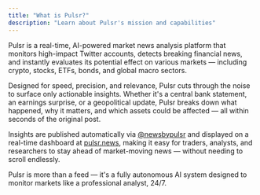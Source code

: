 ```yaml
---
title: "What is Pulsr?"
description: "Learn about Pulsr's mission and capabilities"
---
```


Pulsr is a real-time, AI-powered market news analysis platform that monitors high-impact Twitter accounts, detects breaking financial news, and instantly evaluates its potential effect on various markets — including crypto, stocks, ETFs, bonds, and global macro sectors.

Designed for speed, precision, and relevance, Pulsr cuts through the noise to surface only actionable insights. Whether it's a central bank statement, an earnings surprise, or a geopolitical update, Pulsr breaks down what happened, why it matters, and which assets could be affected — all within seconds of the original post.

Insights are published automatically via [@newsbypulsr](https://x.com/newsbypulsr) and displayed on a real-time dashboard at [pulsr.news](https://pulsr.news), making it easy for traders, analysts, and researchers to stay ahead of market-moving news — without needing to scroll endlessly.

Pulsr is more than a feed — it's a fully autonomous AI system designed to monitor markets like a professional analyst, 24/7. 